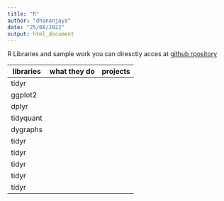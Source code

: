 ```yaml
---
title: "R"
author: "dhananjaya"
date: "25/08/2022"
output: html_document
---
```



R Libraries and sample work you can diresctly acces at [github rpository]()

|libraries|what they do| projects|
|---|---|---|
|tidyr|||
|ggplot2|||
|dplyr|||
|tidyquant|||
|dygraphs|||
|tidyr|||
|tidyr|||
|tidyr|||
|tidyr|||
|tidyr|||